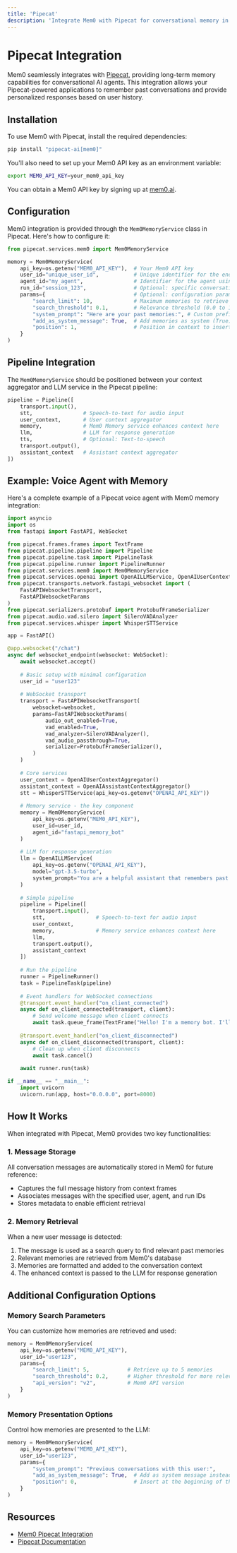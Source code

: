 ---
title: 'Pipecat'
description: 'Integrate Mem0 with Pipecat for conversational memory in AI agents'
---

<Snippet file="paper-release.mdx" />

# Pipecat Integration

Mem0 seamlessly integrates with [Pipecat](https://pipecat.ai), providing long-term memory capabilities for conversational AI agents. This integration allows your Pipecat-powered applications to remember past conversations and provide personalized responses based on user history.

## Installation

To use Mem0 with Pipecat, install the required dependencies:

```bash
pip install "pipecat-ai[mem0]"
```

You'll also need to set up your Mem0 API key as an environment variable:

```bash
export MEM0_API_KEY=your_mem0_api_key
```

You can obtain a Mem0 API key by signing up at [mem0.ai](https://mem0.ai).

## Configuration

Mem0 integration is provided through the `Mem0MemoryService` class in Pipecat. Here's how to configure it:

```python
from pipecat.services.mem0 import Mem0MemoryService

memory = Mem0MemoryService(
    api_key=os.getenv("MEM0_API_KEY"),  # Your Mem0 API key
    user_id="unique_user_id",           # Unique identifier for the end user
    agent_id="my_agent",                # Identifier for the agent using the memory
    run_id="session_123",               # Optional: specific conversation session ID
    params={                            # Optional: configuration parameters
        "search_limit": 10,             # Maximum memories to retrieve per query
        "search_threshold": 0.1,        # Relevance threshold (0.0 to 1.0)
        "system_prompt": "Here are your past memories:", # Custom prefix for memories
        "add_as_system_message": True,  # Add memories as system (True) or user (False) message
        "position": 1,                  # Position in context to insert memories
    }
)
```

## Pipeline Integration

The `Mem0MemoryService` should be positioned between your context aggregator and LLM service in the Pipecat pipeline:

```python
pipeline = Pipeline([
    transport.input(),
    stt,                # Speech-to-text for audio input
    user_context,       # User context aggregator
    memory,             # Mem0 Memory service enhances context here
    llm,                # LLM for response generation
    tts,                # Optional: Text-to-speech
    transport.output(),
    assistant_context   # Assistant context aggregator
])
```

## Example: Voice Agent with Memory

Here's a complete example of a Pipecat voice agent with Mem0 memory integration:

```python
import asyncio
import os
from fastapi import FastAPI, WebSocket

from pipecat.frames.frames import TextFrame
from pipecat.pipeline.pipeline import Pipeline
from pipecat.pipeline.task import PipelineTask
from pipecat.pipeline.runner import PipelineRunner
from pipecat.services.mem0 import Mem0MemoryService
from pipecat.services.openai import OpenAILLMService, OpenAIUserContextAggregator, OpenAIAssistantContextAggregator
from pipecat.transports.network.fastapi_websocket import (
    FastAPIWebsocketTransport,
    FastAPIWebsocketParams
)
from pipecat.serializers.protobuf import ProtobufFrameSerializer
from pipecat.audio.vad.silero import SileroVADAnalyzer
from pipecat.services.whisper import WhisperSTTService

app = FastAPI()

@app.websocket("/chat")
async def websocket_endpoint(websocket: WebSocket):
    await websocket.accept()
    
    # Basic setup with minimal configuration
    user_id = "user123"
    
    # WebSocket transport
    transport = FastAPIWebsocketTransport(
        websocket=websocket,
        params=FastAPIWebsocketParams(
            audio_out_enabled=True,
            vad_enabled=True,
            vad_analyzer=SileroVADAnalyzer(),
            vad_audio_passthrough=True,
            serializer=ProtobufFrameSerializer(),
        )
    )
    
    # Core services
    user_context = OpenAIUserContextAggregator()
    assistant_context = OpenAIAssistantContextAggregator()
    stt = WhisperSTTService(api_key=os.getenv("OPENAI_API_KEY"))
    
    # Memory service - the key component
    memory = Mem0MemoryService(
        api_key=os.getenv("MEM0_API_KEY"),
        user_id=user_id,
        agent_id="fastapi_memory_bot"
    )
    
    # LLM for response generation
    llm = OpenAILLMService(
        api_key=os.getenv("OPENAI_API_KEY"),
        model="gpt-3.5-turbo",
        system_prompt="You are a helpful assistant that remembers past conversations."
    )
    
    # Simple pipeline
    pipeline = Pipeline([
        transport.input(),
        stt,                # Speech-to-text for audio input
        user_context,
        memory,             # Memory service enhances context here
        llm,
        transport.output(),
        assistant_context
    ])
    
    # Run the pipeline
    runner = PipelineRunner()
    task = PipelineTask(pipeline)
    
    # Event handlers for WebSocket connections
    @transport.event_handler("on_client_connected")
    async def on_client_connected(transport, client):
        # Send welcome message when client connects
        await task.queue_frame(TextFrame("Hello! I'm a memory bot. I'll remember our conversation."))
    
    @transport.event_handler("on_client_disconnected")
    async def on_client_disconnected(transport, client):
        # Clean up when client disconnects
        await task.cancel()
    
    await runner.run(task)

if __name__ == "__main__":
    import uvicorn
    uvicorn.run(app, host="0.0.0.0", port=8000)
```

## How It Works

When integrated with Pipecat, Mem0 provides two key functionalities:

### 1. Message Storage

All conversation messages are automatically stored in Mem0 for future reference:
- Captures the full message history from context frames
- Associates messages with the specified user, agent, and run IDs
- Stores metadata to enable efficient retrieval

### 2. Memory Retrieval

When a new user message is detected:
1. The message is used as a search query to find relevant past memories
2. Relevant memories are retrieved from Mem0's database
3. Memories are formatted and added to the conversation context
4. The enhanced context is passed to the LLM for response generation

## Additional Configuration Options

### Memory Search Parameters

You can customize how memories are retrieved and used:

```python
memory = Mem0MemoryService(
    api_key=os.getenv("MEM0_API_KEY"),
    user_id="user123",
    params={
        "search_limit": 5,            # Retrieve up to 5 memories
        "search_threshold": 0.2,      # Higher threshold for more relevant matches
        "api_version": "v2",          # Mem0 API version
    }
)
```

### Memory Presentation Options

Control how memories are presented to the LLM:

```python
memory = Mem0MemoryService(
    api_key=os.getenv("MEM0_API_KEY"),
    user_id="user123",
    params={
        "system_prompt": "Previous conversations with this user:",
        "add_as_system_message": True,  # Add as system message instead of user message
        "position": 0,                  # Insert at the beginning of the context
    }
)
```

## Resources

- [Mem0 Pipecat Integration](https://docs.pipecat.ai/server/services/memory/mem0)
- [Pipecat Documentation](https://docs.pipecat.ai)

